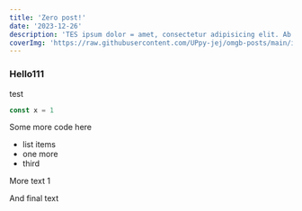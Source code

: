 ```yaml
---
title: 'Zero post!'
date: '2023-12-26'
description: 'TES ipsum dolor = amet, consectetur adipisicing elit. Ab beatae dicidunt ipsam, magnam modi molestiae nemo neque nostrum nulla dsfsdfsf officia porro  quo, ratione vitae voluptate'
coverImg: 'https://raw.githubusercontent.com/UPpy-jej/omgb-posts/main/images/paintings-2.png'
---
```


### Hello111
test
```ts
const x = 1
```

Some more code here
- list items
- one more
- third

More text 1

And final text
